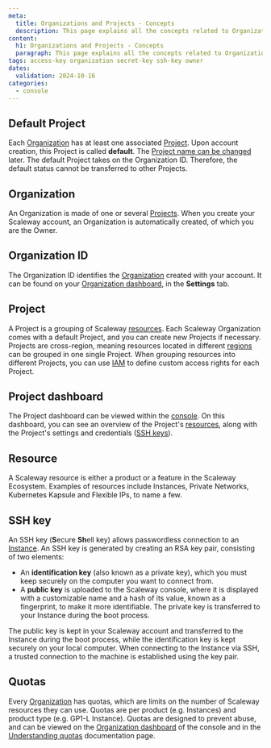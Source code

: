 ```yaml
---
meta:
  title: Organizations and Projects - Concepts
  description: This page explains all the concepts related to Organizations and Projects
content:
  h1: Organizations and Projects - Concepts
  paragraph: This page explains all the concepts related to Organizations and Projects
tags: access-key organization secret-key ssh-key owner
dates:
  validation: 2024-10-16
categories:
  - console
---
```


## Default Project

Each [Organization](#organization) has at least one associated [Project](#project). Upon account creation, this Project is called **default**. The [Project name can be changed](/organizations-and-projects/how-to/change-project-name/) later. The default Project takes on the Organization ID. Therefore, the default status cannot be transferred to other Projects.

## Organization

An Organization is made of one or several [Projects](#project). When you create your Scaleway account, an Organization is automatically created, of which you are the Owner.

<Lightbox src="scaleway-iam-organization.webp" alt="" />

## Organization ID

The Organization ID identifies the [Organization](#organization) created with your account. It can be found on your [Organization dashboard](https://console.scaleway.com/organization/settings), in the **Settings** tab.

## Project

A Project is a grouping of Scaleway [resources](#resource). Each Scaleway Organization comes with a default Project, and you can create new Projects if necessary. Projects are cross-region, meaning resources located in different [regions](/instances/concepts/#region) can be grouped in one single Project. When grouping resources into different Projects, you can use [IAM](/iam/concepts/#iam) to define custom access rights for each Project.

## Project dashboard

The Project dashboard can be viewed within the [console](https://console.scaleway.com/project). On this dashboard, you can see an overview of the Project's [resources](#resource), along with the Project's settings and credentials ([SSH keys](#ssh-key)).

## Resource

A Scaleway resource is either a product or a feature in the Scaleway Ecosystem. Examples of resources include Instances, Private Networks, Kubernetes Kapsule and Flexible IPs, to name a few.

## SSH key

An SSH key (**S**ecure **Sh**ell key) allows passwordless connection to an [Instance](/instances/concepts/#instance). An SSH key is generated by creating an RSA key pair, consisting of two elements:

- An **identification key** (also known as a private key), which you must keep securely on the computer you want to connect from.
- A **public key** is uploaded to the Scaleway console, where it is displayed with a customizable name and a hash of its value, known as a fingerprint, to make it more identifiable. The private key is transferred to your Instance during the boot process.

The public key is kept in your Scaleway account and transferred to the Instance during the boot process, while the identification key is kept securely on your local computer. When connecting to the Instance via SSH, a trusted connection to the machine is established using the key pair.

## Quotas

Every [Organization](/organizations-and-projects/concepts/#organization) has quotas, which are limits on the number of Scaleway resources they can use. Quotas are per product (e.g. Instances) and product type (e.g. GP1-L Instance). Quotas are designed to prevent abuse, and can be viewed on the [Organization dashboard](https://console.scaleway.com/organization/settings) of the console and in the [Understanding quotas](/organizations-and-projects/additional-content/organization-quotas) documentation page.